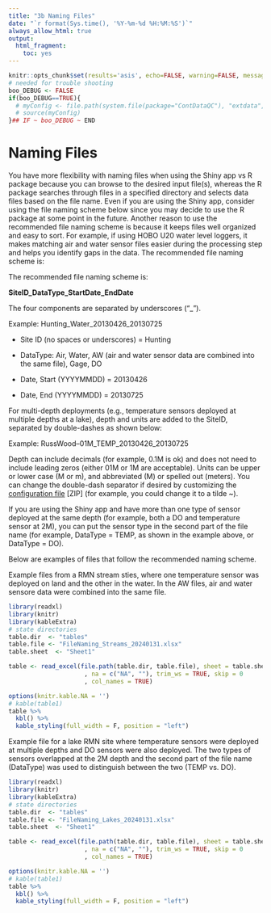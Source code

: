 ```yaml
---
title: "3b Naming Files"
date: "`r format(Sys.time(), '%Y-%m-%d %H:%M:%S')`"
always_allow_html: true
output:
  html_fragment:
    toc: yes
---
```


```r
knitr::opts_chunk$set(results='asis', echo=FALSE, warning=FALSE, message = FALSE)
# needed for trouble shooting
boo_DEBUG <- FALSE
if(boo_DEBUG==TRUE){
  # myConfig <- file.path(system.file(package="ContDataQC"), "extdata", "config.ORIG.R")
  # source(myConfig)
}## IF ~ boo_DEBUG ~ END
```

# Naming Files

You have more flexibility with naming files when using the Shiny app vs R 
package because you can browse to the desired input file(s), whereas the R 
package searches through files in a specified directory and selects data files 
based on the file name. Even if you are using the Shiny app, consider using the 
file naming scheme below since you may decide to use the R package at some point
in the future. Another reason to use the recommended file naming scheme is 
because it keeps files well organized and easy to sort. For example, if using 
HOBO U20 water level loggers, it makes matching air and water sensor files 
easier during the processing step and helps you identify gaps in the data.
The recommended file naming scheme is:

The recommended file naming scheme is: 

**SiteID_DataType_StartDate_EndDate**

The four components are separated by underscores (“_”).

Example: Hunting_Water_20130426_20130725

* Site ID (no spaces or underscores) = Hunting

*	DataType: Air, Water, AW (air and water sensor data are combined into the same
file), Gage, DO

* Date, Start (YYYYMMDD) = 20130426

* Date, End (YYYYMMDD) = 20130725

For multi-depth deployments (e.g., temperature sensors deployed at multiple 
depths at a lake), depth and units are added to the SiteID, separated by 
double-dashes as shown below: 

Example: RussWood--01M_TEMP_20130426_20130725

Depth can include decimals (for example, 0.1M is ok) and does not need to 
include leading zeros (either 01M or 1M are acceptable). Units can be upper or 
lower case (M or m), and abbreviated (M) or spelled out (meters). You can change
the double-dash separator if desired by customizing the 
[configuration file](Config_default.zip) [ZIP] (for example, you could change it to a
tilde ~).

If you are using the Shiny app and have more than one type of sensor deployed at
the same depth (for example, both a DO and temperature sensor at 2M), you can 
put the sensor type in the second part of the file name (for example, DataType = 
TEMP, as shown in the example above, or DataType = DO).

Below are examples of files that follow the recommended naming scheme.

Example files from a RMN stream sties, where one temperature sensor was deployed
on land and the other in the water.  In the AW files, air and water sensore data
were combined into the same file.

```r
library(readxl)
library(knitr)
library(kableExtra)
# state directories
table.dir  <- "tables"
table.file <- "FileNaming_Streams_20240131.xlsx"
table.sheet  <- "Sheet1"

table <- read_excel(file.path(table.dir, table.file), sheet = table.sheet
                     , na = c("NA", ""), trim_ws = TRUE, skip = 0
                     , col_names = TRUE)  

options(knitr.kable.NA = '')
# kable(table1)
table %>% 
  kbl() %>% 
  kable_styling(full_width = F, position = "left")
```

Example file for a lake RMN site where temperature sensors were deployed at 
multiple depths and DO sensors were also deployed.  The two types of sensors
overlapped at the 2M depth and the second part of the file name (DataType) was
used to distinguish between the two (TEMP vs. DO).

```r
library(readxl)
library(knitr)
library(kableExtra)
# state directories
table.dir  <- "tables"
table.file <- "FileNaming_Lakes_20240131.xlsx"
table.sheet  <- "Sheet1"

table <- read_excel(file.path(table.dir, table.file), sheet = table.sheet
                     , na = c("NA", ""), trim_ws = TRUE, skip = 0
                     , col_names = TRUE)  

options(knitr.kable.NA = '')
# kable(table1)
table %>% 
  kbl() %>% 
  kable_styling(full_width = F, position = "left")
```



